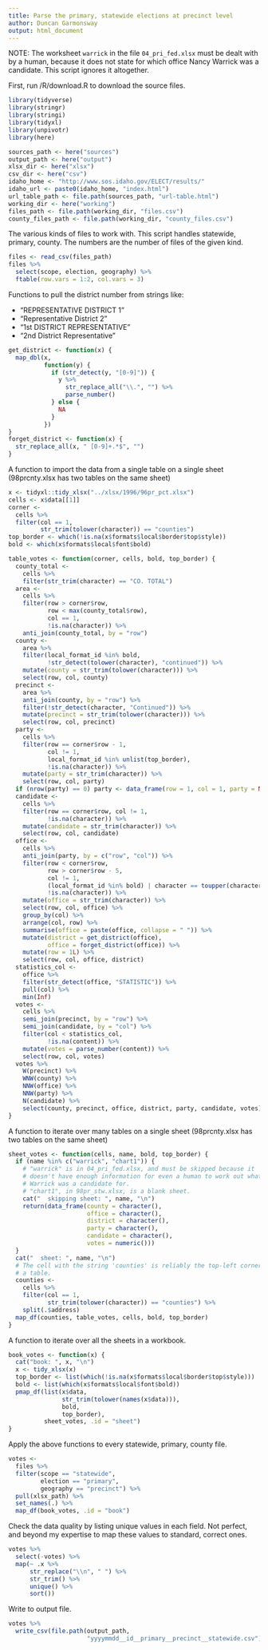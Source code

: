 ```yaml
---
title: Parse the primary, statewide elections at precinct level
author: Duncan Garmonsway
output: html_document
---
```


NOTE: The worksheet `warrick` in the file `04_pri_fed.xlsx` must be dealt with
by a human, because it does not state for which office Nancy Warrick was a
candidate.  This script ignores it altogether.

First, run /R/download.R to download the source files.

```r
library(tidyverse)
library(stringr)
library(stringi)
library(tidyxl)
library(unpivotr)
library(here)

sources_path <- here("sources")
output_path <- here("output")
xlsx_dir <- here("xlsx")
csv_dir <- here("csv")
idaho_home <- "http://www.sos.idaho.gov/ELECT/results/"
idaho_url <- paste0(idaho_home, "index.html")
url_table_path <- file.path(sources_path, "url-table.html")
working_dir <- here("working")
files_path <- file.path(working_dir, "files.csv")
county_files_path <- file.path(working_dir, "county_files.csv")
```

The various kinds of files to work with.  This script handles statewide,
primary, county.  The numbers are the number of files of the given kind.

```r
files <- read_csv(files_path)
files %>%
  select(scope, election, geography) %>%
  ftable(row.vars = 1:2, col.vars = 3)
```

Functions to pull the district number from strings like:

* "REPRESENTATIVE DISTRICT 1"
* "Representative District 2"
* "1st DISTRICT REPRESENTATIVE"
* "2nd District Representative"

```r
get_district <- function(x) {
  map_dbl(x,
          function(y) {
            if (str_detect(y, "[0-9]")) {
              y %>%
                str_replace_all("\\.", "") %>%
                parse_number()
            } else {
              NA
            }
          })
}
forget_district <- function(x) {
  str_replace_all(x, " [0-9]+.*$", "")
}
```

A function to import the data from a single table on a single sheet (98prcnty.xlsx
has two tables on the same sheet)

```r
x <- tidyxl::tidy_xlsx("../xlsx/1996/96pr_pct.xlsx")
cells <- x$data[[1]]
corner <-
  cells %>%
  filter(col == 1,
         str_trim(tolower(character)) == "counties")
top_border <- which(!is.na(x$formats$local$border$top$style))
bold <- which(x$formats$local$font$bold)

table_votes <- function(corner, cells, bold, top_border) {
  county_total <-
    cells %>%
    filter(str_trim(character) == "CO. TOTAL")
  area <-
    cells %>%
    filter(row > corner$row,
           row < max(county_total$row),
           col == 1,
           !is.na(character)) %>%
    anti_join(county_total, by = "row")
  county <-
    area %>%
    filter(local_format_id %in% bold,
           !str_detect(tolower(character), "continued")) %>%
    mutate(county = str_trim(tolower(character))) %>%
    select(row, col, county)
  precinct <-
    area %>%
    anti_join(county, by = "row") %>%
    filter(!str_detect(character, "Continued")) %>%
    mutate(precinct = str_trim(tolower(character))) %>%
    select(row, col, precinct)
  party <-
    cells %>%
    filter(row == corner$row - 1,
           col != 1,
           local_format_id %in% unlist(top_border),
           !is.na(character)) %>%
    mutate(party = str_trim(character)) %>%
    select(row, col, party)
  if (nrow(party) == 0) party <- data_frame(row = 1, col = 1, party = NA)
  candidate <-
    cells %>%
    filter(row == corner$row, col != 1,
           !is.na(character)) %>%
    mutate(candidate = str_trim(character)) %>%
    select(row, col, candidate)
  office <-
    cells %>%
    anti_join(party, by = c("row", "col")) %>%
    filter(row < corner$row,
           row > corner$row - 5,
           col != 1,
           (local_format_id %in% bold) | character == toupper(character),
           !is.na(character)) %>%
    mutate(office = str_trim(character)) %>%
    select(row, col, office) %>%
    group_by(col) %>%
    arrange(col, row) %>%
    summarise(office = paste(office, collapse = " ")) %>%
    mutate(district = get_district(office),
           office = forget_district(office)) %>%
    mutate(row = 1L) %>%
    select(row, col, office, district)
  statistics_col <-
    office %>%
    filter(str_detect(office, "STATISTIC")) %>%
    pull(col) %>%
    min(Inf)
  votes <-
    cells %>%
    semi_join(precinct, by = "row") %>%
    semi_join(candidate, by = "col") %>%
    filter(col < statistics_col,
           !is.na(content)) %>%
    mutate(votes = parse_number(content)) %>%
    select(row, col, votes)
  votes %>%
    W(precinct) %>%
    WNW(county) %>%
    NNW(office) %>%
    NNW(party) %>%
    N(candidate) %>%
    select(county, precinct, office, district, party, candidate, votes)
}
```

A function to iterate over many tables on a single sheet (98prcnty.xlsx has two
tables on the same sheet)

```r
sheet_votes <- function(cells, name, bold, top_border) {
  if (name %in% c("warrick", "chart1")) {
    # "warrick" is in 04_pri_fed.xlsx, and must be skipped because it
    # doesn't have enough information for even a human to work out what Nancy
    # Warrick was a candidate for.
    # "chart1", in 98pr_stw.xlsx, is a blank sheet.
    cat("  skipping sheet: ", name, "\n")
    return(data_frame(county = character(),
                      office = character(),
                      district = character(),
                      party = character(),
                      candidate = character(),
                      votes = numeric()))
  }
  cat("  sheet: ", name, "\n")
  # The cell with the string 'counties' is reliably the top-left corner cell of
  # a table.
  counties <-
    cells %>%
    filter(col == 1,
           str_trim(tolower(character)) == "counties") %>%
    split(.$address)
  map_df(counties, table_votes, cells, bold, top_border)
}
```

A function to iterate over all the sheets in a workbook.

```r
book_votes <- function(x) {
  cat("book: ", x, "\n")
  x <- tidy_xlsx(x)
  top_border <- list(which(!is.na(x$formats$local$border$top$style)))
  bold <- list(which(x$formats$local$font$bold))
  pmap_df(list(x$data,
               str_trim(tolower(names(x$data))),
               bold,
               top_border),
          sheet_votes, .id = "sheet")
}
```

Apply the above functions to every statewide, primary, county file.

```r
votes <-
  files %>%
  filter(scope == "statewide",
         election == "primary",
         geography == "precinct") %>%
  pull(xlsx_path) %>%
  set_names(.) %>%
  map_df(book_votes, .id = "book")
```

Check the data quality by listing unique values in each field. Not perfect, and
beyond my expertise to map these values to standard, correct ones.

```r
votes %>%
  select(-votes) %>%
  map(~ .x %>%
      str_replace("\\n", " ") %>%
      str_trim() %>%
      unique() %>%
      sort())
```

Write to output file.

```r
votes %>%
  write_csv(file.path(output_path,
                      "yyyymmdd__id__primary__precinct__statewide.csv"))
```
